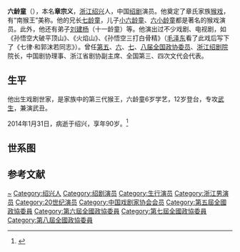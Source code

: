 {{不是|六小龄童|小六龄童}}
{{for|艺名六龄童的秦腔演员|李爱琴}}
{{艺人
|姓名 = 六龄童
|类型 = 男演员
|图片 = 
|图片尺寸 = 
|图片简介 = 
|原名 = 章宗义
|汉语拼音 = 
|英文名 = 
|昵称 = 
|其他艺名 = 
|国籍 = {{PRC}}
|民族 = [[汉族|汉族]]
|籍贯 = 浙江绍兴
|出生日期 = {{birth date|1924|3|16}}
|出生地点 = {{ROC-1912}}[[浙江省_(中華民國)|浙江省]][[绍兴县|绍兴县]]
|逝世日期 = {{Death date and age|2014|1|31|1924|3|16}}
|逝世地点 = {{PRC}}[[浙江省|浙江省]][[绍兴市|绍兴市]]
|职业 = [[演员|演员]]
|语言 = [[汉语|汉语]]
|三围 = 
|教育程度 = 
|宗教信仰 =
|配偶 = 
|儿女 = [[章金彦|章金彦]]（1943年—2018年）<br>[[小六龄童|小六龄童]]<br />章金刚（1951年—1958年）<br>[[章金躍|章金躍]]<br>[[六小龄童|六小龄童]]
|父母 = 
|出身地 = 
|出道作 = 
|出道日期 =
|代表作 = 
|活跃年代 =
|网站 = 
|相关团体 = 
|奖项 =
|电影 = 
|电视节目 = 
|舞台剧 = 
|书籍 = 
}}
'''六龄童'''（{{bd|1924年|3月16日|2014年|1月31日||catIdx=Z章}}），本名'''章宗义'''，[[浙江|浙江]][[绍兴|绍兴]]人，中国[[绍剧|绍剧]]演员。他奠定了章氏家族[[悟空戏|猴戏]]，有“南猴王”美称。他的兄长[[七龄童|七龄童]]，儿子[[小六龄童|小六龄童]]、[[六小龄童|六小龄童]]都是著名的猴戏演员。此外，他还有弟子[[刘建杨|刘建杨]]（十一龄童）等。他演出过不少戏剧、电视剧，如《孙悟空大破平顶山》、《火焰山》、《孙悟空三打白骨精》（[[毛泽东|毛泽东]]看了此戏后写下了《七律·和郭沫若同志》）。曾任[[第五届全国政协委员|第五]]、[[第六届全国政协委员|六]]、[[第七届全国政协委员|七]]、[[第八届全国政协委员|八届全国政协委员]]、[[浙江绍剧院|浙江绍剧院]]院长，中国剧协理事、浙江省剧协副主席、全国第三、四次文代会代表。

== 生平 ==
他出生戏剧世家，是家族中的第三代猴王，六龄童6岁学艺，12岁登台，专攻[[武生|武生]]，兼演武丑。

2014年1月31日，病逝于绍兴，享年90岁。<ref>{{cite news|title=六小龄童之父六龄童去世 毛泽东赞其金猴|url=http://ent.sina.com.cn/j/2014-02-01/00304091355.shtml|newspaper=新浪娱乐|accessdate=2014-01-31|archive-date=2020-07-17|archive-url=https://web.archive.org/web/20200717212634/http://ent.sina.com.cn/j/2014-02-01/00304091355.shtml|dead-url=no}}</ref>

== 世系图 ==
{{六小龄童家庭}}

== 参考文献 ==
{{reflist}}

{{中国戏剧家协会第三届理事会}}
{{中国戏剧家协会第四届理事会}}

{{Authority control}}
{{DEFAULTSORT:Liu六}}
[[Category:章姓|~]]
[[Category:绍兴人|Category:绍兴人]]
[[Category:绍剧演员|Category:绍剧演员]]
[[Category:生行演员|Category:生行演员]]
[[Category:浙江男演员|Category:浙江男演员]]
[[Category:20世纪演员|Category:20世纪演员]]
[[Category:中国戏剧家协会会员|Category:中国戏剧家协会会员]]
[[Category:第五屆全國政協委員|Category:第五屆全國政協委員]]
[[Category:第六屆全國政協委員|Category:第六屆全國政協委員]]
[[Category:第七屆全國政協委員|Category:第七屆全國政協委員]]
[[Category:第八屆全國政協委員|Category:第八屆全國政協委員]]